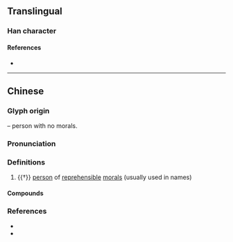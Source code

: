 {{character info}}
==Translingual==

===Han character===
{{Han char|rn=80|rad=毋|as=03|sn=7|four=40557|canj=GWJ,GWJH|ids=⿱士毋}}

====References====
* {{Han ref|kx=0589.040|dkj=16727|dj=0981.050|hdz=42382.020|uh=6BD0|ud=27600|bh=CB48|bd=52040}}

----

==Chinese==
{{zh-forms}}

===Glyph origin===
{{Han compound|士|毋|ls=ic|t1=virtuous man|t2=to not have}} – person with no morals.

===Pronunciation===
{{zh-pron
|m=ǎi
|c=oi2,aai2
|c_note=aai2 - variant
|h=gd=ai3
|mc=y
|oc=y
|cat=n
}}

===Definitions===
{{zh-hanzi}}

# {{†}} [[person]] of [[reprehensible]] [[moral]]s (usually used in names)

====Compounds====
{{zh-der|嫪毐}}

===References===
* {{R:twedu|B01973}}
* {{R:yue:Hanzi}}